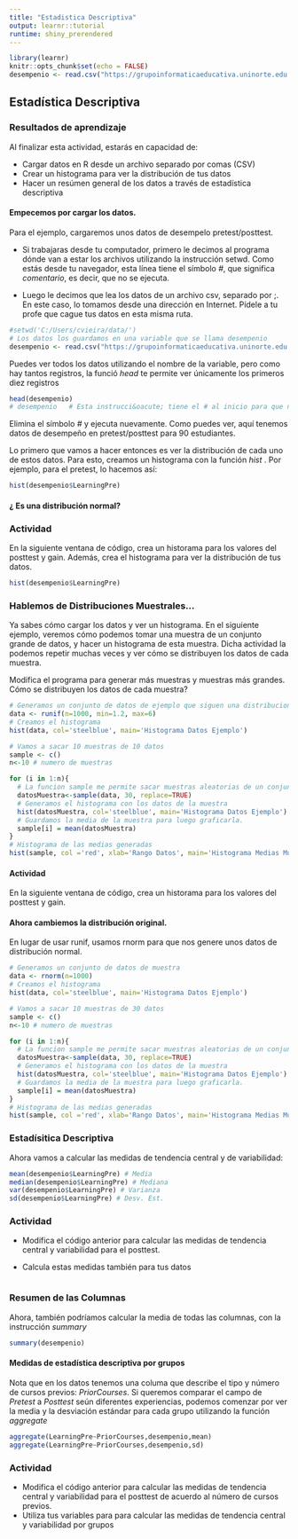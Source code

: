 ---
title: "Estadistica Descriptiva"
output: learnr::tutorial
runtime: shiny_prerendered
---

```{r setup, include=FALSE}
library(learnr)
knitr::opts_chunk$set(echo = FALSE)
desempenio <- read.csv("https://grupoinformaticaeducativa.uninorte.edu.co/shiny/datos/desempenio.csv",header=TRUE,sep=";")

```



## Estad&iacute;stica Descriptiva

### Resultados de aprendizaje

Al finalizar esta actividad, estar&aacute;s en capacidad de:

* Cargar datos en R desde un archivo separado por comas (CSV)
* Crear un histograma para ver la distribuci&oacute;n de tus datos
* Hacer un res&uacute;men general de los datos a trav&eacute;s de estad&iacute;stica descriptiva


#### Empecemos por cargar los datos. 

Para el ejemplo, cargaremos unos datos de desempelo pretest/posttest. 

* Si trabajaras desde tu computador, primero le decimos al programa
d&oacute;nde van a estar los archivos utilizando la instrucci&oacute;n setwd. 
Como est&aacute;s desde tu navegador, esta l&iacute;nea tiene el s&iacute;mbolo *#*, que 
significa *comentario*, es decir, que no se ejecuta.

* Luego le decimos que lea los datos de un archivo csv, separado por ;. En este caso, lo tomamos 
desde una direcci&oacute;n en Internet. P&iacute;dele a tu profe que cague tus datos en esta misma ruta.

```{r two-plus-two, exercise=TRUE}
#setwd('C:/Users/cvieira/data/')
# Los datos los guardamos en una variable que se llama desempenio
desempenio <- read.csv("https://grupoinformaticaeducativa.uninorte.edu.co/shiny/datos/desempenio.csv",header=TRUE,sep=";")
```


Puedes ver todos los datos utilizando el nombre de la variable, pero como hay tantos registros, 
la funci&oacute; *head* te permite ver &uacute;nicamente los primeros diez registros
```{r showEncabezado, exercise=TRUE}
head(desempenio)
# desempenio   # Esta instrucci&oacute; tiene el # al inicio para que no se ejecute.
```

Elimina el s&iacute;mbolo *#* y ejecuta nuevamente. Como puedes ver, aqu&iacute; tenemos datos de desempe&ntilde;o en pretest/posttest para 90 estudiantes.

Lo primero que vamos a hacer entonces es ver la distribuci&oacute;n de cada uno de estos datos.
Para esto, creamos un histograma con la funci&oacute;n *hist* . Por ejemplo, para el pretest, lo hacemos as&iacute;:


```{r showHist, exercise=TRUE}
hist(desempenio$LearningPre)
```

#### &iquest; Es una distribuci&oacute;n normal?

### Actividad
En la siguiente ventana de c&oacute;digo, crea un historama para los valores del posttest y gain. Adem&aacute;s, crea el histograma para ver la distribución de tus datos.

```{r createHist, exercise=TRUE}
hist(desempenio$LearningPre)
```


### Hablemos de Distribuciones Muestrales...
Ya sabes cómo cargar los datos y ver un histograma. En el siguiente ejemplo, veremos c&oacute;mo podemos tomar una muestra de un conjunto grande de
datos, y hacer un histograma de esta muestra. Dicha actividad la podemos repetir muchas veces y ver c&oacute;mo se distribuyen los datos de cada muestra.

Modifica el programa para generar m&aacute;s muestras y muestras m&aacute;s grandes. C&oacute;mo se distribuyen los datos de cada muestra?

```{r ctl, exercise=TRUE}

# Generamos un conjunto de datos de ejemplo que siguen una distribucion uniforme
data <- runif(n=1000, min=1.2, max=6)
# Creamos el histograma
hist(data, col='steelblue', main='Histograma Datos Ejemplo')

# Vamos a sacar 10 muestras de 10 datos
sample <- c()
n<-10 # numero de muestras

for (i in 1:n){
  # La funcion sample me permite sacar muestras aleatorias de un conjunto de datos
  datosMuestra<-sample(data, 30, replace=TRUE) 
  # Generamos el histograma con los datos de la muestra
  hist(datosMuestra, col='steelblue', main='Histograma Datos Ejemplo')
  # Guardamos la media de la muestra para luego graficarla.
  sample[i] = mean(datosMuestra)
}
# Histograma de las medias generadas
hist(sample, col ='red', xlab='Rango Datos', main='Histograma Medias Muestrales')

```

#### Actividad
En la siguiente ventana de c&oacute;digo, crea un historama para los valores del posttest y gain.


#### Ahora cambiemos la distribuci&oacute;n original.
En lugar de usar runif, usamos rnorm para que nos genere unos datos de distribuci&oacute;n normal.

```{r ctlNorm, exercise=TRUE}

# Generamos un conjunto de datos de muestra
data <- rnorm(n=1000)
# Creamos el histograma
hist(data, col='steelblue', main='Histograma Datos Ejemplo')

# Vamos a sacar 10 muestras de 30 datos
sample <- c()
n<-10 # numero de muestras

for (i in 1:n){
  # La funcion sample me permite sacar muestras aleatorias de un conjunto de datos
  datosMuestra<-sample(data, 30, replace=TRUE) 
  # Generamos el histograma con los datos de la muestra
  hist(datosMuestra, col='steelblue', main='Histograma Datos Ejemplo')
  # Guardamos la media de la muestra para luego graficarla.
  sample[i] = mean(datosMuestra)
}
# Histograma de las medias generadas
hist(sample, col ='red', xlab='Rango Datos', main='Histograma Medias Muestrales')

```

### Estad&iacute;sitica Descriptiva
Ahora vamos a calcular las medidas de tendencia central y de variabilidad:



```{r computeDesc, exercise=TRUE}
mean(desempenio$LearningPre) # Media
median(desempenio$LearningPre) # Mediana
var(desempenio$LearningPre) # Varianza
sd(desempenio$LearningPre) # Desv. Est.
```

### Actividad
* Modifica el c&oacute;digo anterior para calcular las medidas de tendencia central y variabilidad para el posttest.

* Calcula estas medidas tambi&eacute;n para tus datos
```{r activdidadMedidas, exercise=TRUE}

```


### Resumen de las Columnas
Ahora, tambi&eacute;n podr&iacute;amos calcular la media de todas las columnas, con la instrucci&oacute;n *summary*


```{r computeSumma, exercise=TRUE}
summary(desempenio)
```

#### Medidas de estad&iacute;stica descriptiva por grupos

Nota que en los datos tenemos una columa que describe el tipo y n&uacute;mero de cursos previos: *PriorCourses*.
Si queremos comparar el campo de *Pretest* a *Posttest* se&uacute;n diferentes experiencias,
podemos comenzar por ver la media y la desviaci&oacute;n est&aacute;ndar para cada grupo utilizando
la funci&oacute;n *aggregate*

```{r descriptivaGrupos, exercise=TRUE}
aggregate(LearningPre~PriorCourses,desempenio,mean)
aggregate(LearningPre~PriorCourses,desempenio,sd)
```

### Actividad
* Modifica el c&oacute;digo anterior para calcular las medidas de tendencia central y variabilidad para el posttest de acuerdo al n&uacute;mero de cursos previos.
* Utiliza tus variables para para calcular las medidas de tendencia central y variabilidad por grupos


```{r computeAggregate, exercise=TRUE}


```
